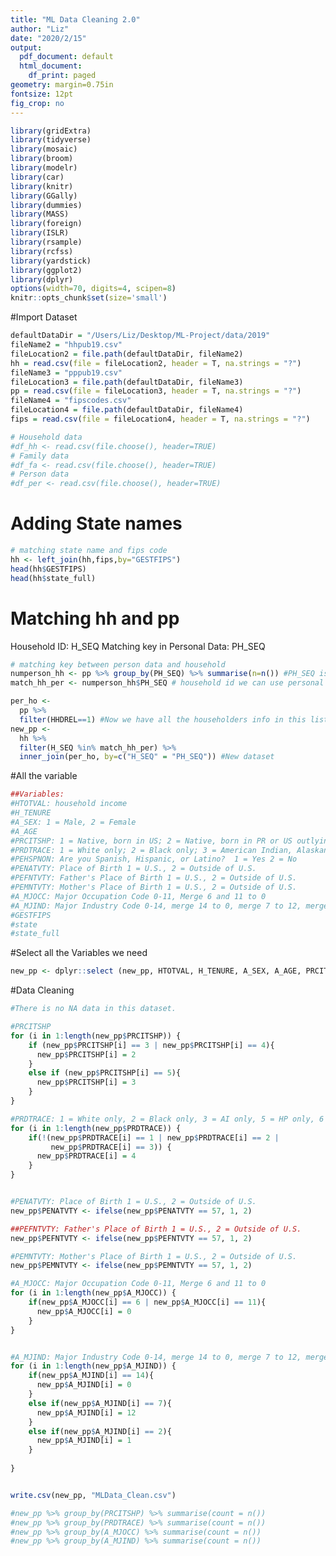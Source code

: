 ```yaml
---
title: "ML Data Cleaning 2.0"
author: "Liz"
date: "2020/2/15"
output:
  pdf_document: default
  html_document:
    df_print: paged
geometry: margin=0.75in
fontsize: 12pt
fig_crop: no
---
```


```r
library(gridExtra)
library(tidyverse)
library(mosaic)
library(broom)
library(modelr)
library(car)
library(knitr)
library(GGally)
library(dummies)
library(MASS)
library(foreign)
library(ISLR)
library(rsample)
library(rcfss)
library(yardstick)
library(ggplot2)
library(dplyr)
options(width=70, digits=4, scipen=8)
knitr::opts_chunk$set(size='small')
```

#Import Dataset
```r
defaultDataDir = "/Users/Liz/Desktop/ML-Project/data/2019"
fileName2 = "hhpub19.csv"
fileLocation2 = file.path(defaultDataDir, fileName2)
hh = read.csv(file = fileLocation2, header = T, na.strings = "?")
fileName3 = "pppub19.csv"
fileLocation3 = file.path(defaultDataDir, fileName3)
pp = read.csv(file = fileLocation3, header = T, na.strings = "?")
fileName4 = "fipscodes.csv"
fileLocation4 = file.path(defaultDataDir, fileName4)
fips = read.csv(file = fileLocation4, header = T, na.strings = "?")

# Household data
#df_hh <- read.csv(file.choose(), header=TRUE)
# Family data
#df_fa <- read.csv(file.choose(), header=TRUE)
# Person data
#df_per <- read.csv(file.choose(), header=TRUE)

```

# Adding State names
```r
# matching state name and fips code
hh <- left_join(hh,fips,by="GESTFIPS")
head(hh$GESTFIPS)
head(hh$state_full)
```


# Matching hh and pp
Household ID: H_SEQ
Matching key in Personal Data: PH_SEQ

```r
# matching key between person data and household
numperson_hh <- pp %>% group_by(PH_SEQ) %>% summarise(n=n()) #PH_SEQ is the sequence number of family record in household
match_hh_per <- numperson_hh$PH_SEQ # household id we can use personal data as well
```

```r
per_ho <- 
  pp %>%
  filter(HHDREL==1) #Now we have all the householders info in this list
new_pp <- 
  hh %>%
  filter(H_SEQ %in% match_hh_per) %>%
  inner_join(per_ho, by=c("H_SEQ" = "PH_SEQ")) #New dataset

```


#All the variable
```r
##Variables: 
#HTOTVAL: household income
#H_TENURE
#A_SEX: 1 = Male, 2 = Female
#A_AGE
#PRCITSHP: 1 = Native, born in US; 2 = Native, born in PR or US outlying area / Native, born abroad of US parent(s) / Foreign born, US cit by naturalization; 3 = Foreign born, not a US citizen
#PRDTRACE: 1 = White only; 2 = Black only; 3 = American Indian, Alaskan Native only (AI); 4 = Others
#PEHSPNON: Are you Spanish, Hispanic, or Latino?  1 = Yes 2 = No
#PENATVTY: Place of Birth 1 = U.S., 2 = Outside of U.S. 
#PEFNTVTY: Father's Place of Birth 1 = U.S., 2 = Outside of U.S. 
#PEMNTVTY: Mother's Place of Birth 1 = U.S., 2 = Outside of U.S. 
#A_MJOCC: Major Occupation Code 0-11, Merge 6 and 11 to 0 
#A_MJIND: Major Industry Code 0-14, merge 14 to 0, merge 7 to 12, merge 1 and 2
#GESTFIPS
#state
#state_full
```

#Select all the Variables we need
```r
new_pp <- dplyr::select (new_pp, HTOTVAL, H_TENURE, A_SEX, A_AGE, PRCITSHP, PRDTRACE, PEHSPNON, PENATVTY, PEFNTVTY, PEMNTVTY, A_MJIND, A_MJOCC, GESTFIPS, state, state_full)
```

#Data Cleaning
```r
#There is no NA data in this dataset.

#PRCITSHP
for (i in 1:length(new_pp$PRCITSHP)) {
    if (new_pp$PRCITSHP[i] == 3 | new_pp$PRCITSHP[i] == 4){
      new_pp$PRCITSHP[i] = 2
    } 
    else if (new_pp$PRCITSHP[i] == 5){
      new_pp$PRCITSHP[i] = 3
    }
}

#PRDTRACE: 1 = White only, 2 = Black only, 3 = AI only, 5 = HP only, 6 = Mixture (Clean)
for (i in 1:length(new_pp$PRDTRACE)) {
    if(!(new_pp$PRDTRACE[i] == 1 | new_pp$PRDTRACE[i] == 2 |
         new_pp$PRDTRACE[i] == 3)) {
      new_pp$PRDTRACE[i] = 4
    }
}


#PENATVTY: Place of Birth 1 = U.S., 2 = Outside of U.S.
new_pp$PENATVTY <- ifelse(new_pp$PENATVTY == 57, 1, 2)

##PEFNTVTY: Father's Place of Birth 1 = U.S., 2 = Outside of U.S.
new_pp$PEFNTVTY <- ifelse(new_pp$PEFNTVTY == 57, 1, 2)

#PEMNTVTY: Mother's Place of Birth 1 = U.S., 2 = Outside of U.S.
new_pp$PEMNTVTY <- ifelse(new_pp$PEMNTVTY == 57, 1, 2)

#A_MJOCC: Major Occupation Code 0-11, Merge 6 and 11 to 0 
for (i in 1:length(new_pp$A_MJOCC)) {
    if(new_pp$A_MJOCC[i] == 6 | new_pp$A_MJOCC[i] == 11){
      new_pp$A_MJOCC[i] = 0
    }
}


#A_MJIND: Major Industry Code 0-14, merge 14 to 0, merge 7 to 12, merge 1 and 2
for (i in 1:length(new_pp$A_MJIND)) {
    if(new_pp$A_MJIND[i] == 14){
      new_pp$A_MJIND[i] = 0
    }
    else if(new_pp$A_MJIND[i] == 7){
      new_pp$A_MJIND[i] = 12
    }
    else if(new_pp$A_MJIND[i] == 2){
      new_pp$A_MJIND[i] = 1
    }
  
}


write.csv(new_pp, "MLData_Clean.csv")

#new_pp %>% group_by(PRCITSHP) %>% summarise(count = n())
#new_pp %>% group_by(PRDTRACE) %>% summarise(count = n())
#new_pp %>% group_by(A_MJOCC) %>% summarise(count = n())
#new_pp %>% group_by(A_MJIND) %>% summarise(count = n())
```



